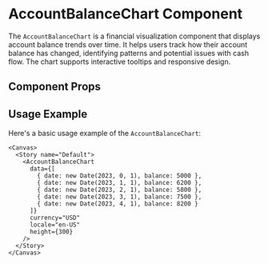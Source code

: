 

<Meta of={AccountBalanceChart} />

# AccountBalanceChart Component

The `AccountBalanceChart` is a financial visualization component that displays account balance trends over time. It helps users track how their account balance has changed, identifying patterns and potential issues with cash flow. The chart supports interactive tooltips and responsive design.

## Component Props

<Canvas of={AccountBalanceChart} />

<Controls />

## Usage Example

Here's a basic usage example of the `AccountBalanceChart`:

```tsx
<Canvas>
  <Story name="Default">
    <AccountBalanceChart 
      data={[
        { date: new Date(2023, 0, 1), balance: 5000 },
        { date: new Date(2023, 1, 1), balance: 6200 },
        { date: new Date(2023, 2, 1), balance: 5800 },
        { date: new Date(2023, 3, 1), balance: 7500 },
        { date: new Date(2023, 4, 1), balance: 8200 }
      ]}
      currency="USD"
      locale="en-US"
      height={300}
    />
  </Story>
</Canvas>
``` 